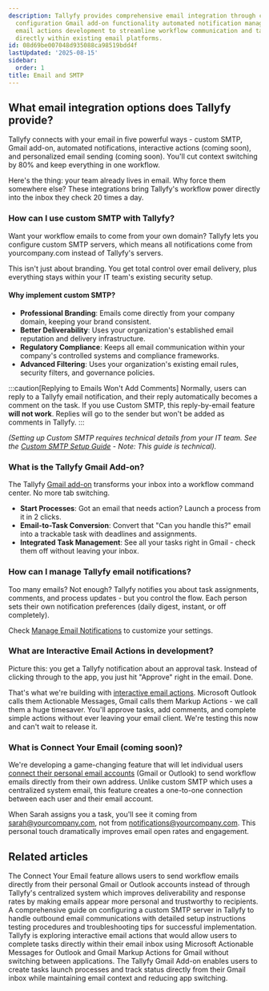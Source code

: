 ```yaml
---
description: Tallyfy provides comprehensive email integration through custom SMTP
  configuration Gmail add-on functionality automated notification management and interactive
  email actions development to streamline workflow communication and task management
  directly within existing email platforms.
id: 08d69be007048d935088ca98519bdd4f
lastUpdated: '2025-08-15'
sidebar:
  order: 1
title: Email and SMTP
---
```


## What email integration options does Tallyfy provide?

Tallyfy connects with your email in five powerful ways - custom SMTP, Gmail add-on, automated notifications, interactive actions (coming soon), and personalized email sending (coming soon). You'll cut context switching by 80% and keep everything in one workflow.

Here's the thing: your team already lives in email. Why force them somewhere else? These integrations bring Tallyfy's workflow power directly into the inbox they check 20 times a day.

### How can I use custom SMTP with Tallyfy?

Want your workflow emails to come from your own domain? Tallyfy lets you configure custom SMTP servers, which means all notifications come from yourcompany.com instead of Tallyfy's servers.

This isn't just about branding. You get total control over email delivery, plus everything stays within your IT team's existing security setup.

#### Why implement custom SMTP?
- **Professional Branding**: Emails come directly from your company domain, keeping your brand consistent.
- **Better Deliverability**: Uses your organization's established email reputation and delivery infrastructure.
- **Regulatory Compliance**: Keeps all email communication within your company's controlled systems and compliance frameworks.
- **Advanced Filtering**: Uses your organization's existing email rules, security filters, and governance policies.

:::caution[Replying to Emails Won't Add Comments]
Normally, users can reply to a Tallyfy email notification, and their reply automatically becomes a comment on the task. If you use Custom SMTP, this reply-by-email feature **will not work**. Replies will go to the sender but won't be added as comments in Tallyfy.
:::

*(Setting up Custom SMTP requires technical details from your IT team. See the [Custom SMTP Setup Guide](/products/pro/integrations/email/how-to-set-up-custom-smtp-in-tallyfy/) - Note: This guide is technical).* 

### What is the Tallyfy Gmail Add-on?

The Tallyfy [Gmail add-on](/products/pro/integrations/email/how-can-i-manage-my-tasks-with-tallyfys-gmail-add-on/) transforms your inbox into a workflow command center. No more tab switching.

- **Start Processes**: Got an email that needs action? Launch a process from it in 2 clicks.
- **Email-to-Task Conversion**: Convert that "Can you handle this?" email into a trackable task with deadlines and assignments.
- **Integrated Task Management**: See all your tasks right in Gmail - check them off without leaving your inbox.

### How can I manage Tallyfy email notifications?

Too many emails? Not enough? Tallyfy notifies you about task assignments, comments, and process updates - but you control the flow. Each person sets their own notification preferences (daily digest, instant, or off completely).

Check [Manage Email Notifications](/products/pro/settings/personal-settings/how-can-i-manage-email-notifications-in-tallyfy/) to customize your settings.

### What are Interactive Email Actions in development?

Picture this: you get a Tallyfy notification about an approval task. Instead of clicking through to the app, you just hit "Approve" right in the email. Done.

That's what we're building with [interactive email actions](/products/pro/integrations/interactive-email-actions/). Microsoft Outlook calls them Actionable Messages, Gmail calls them Markup Actions - we call them a huge timesaver. You'll approve tasks, add comments, and complete simple actions without ever leaving your email client. We're testing this now and can't wait to release it.

### What is Connect Your Email (coming soon)?

We're developing a game-changing feature that will let individual users [connect their personal email accounts](/products/pro/integrations/email/connect-your-email/) (Gmail or Outlook) to send workflow emails directly from their own address. Unlike custom SMTP which uses a centralized system email, this feature creates a one-to-one connection between each user and their email account.

When Sarah assigns you a task, you'll see it coming from sarah@yourcompany.com, not from notifications@yourcompany.com. This personal touch dramatically improves email open rates and engagement.


<PageTree />


## Related articles
<CardGrid>
<LinkTitleCard header="<b>Email > Connect your email</b>" href="/products/pro/integrations/email/connect-your-email/" > The Connect Your Email feature allows users to send workflow emails directly from their personal Gmail or Outlook accounts instead of through Tallyfy's centralized system which improves deliverability and response rates by making emails appear more personal and trustworthy to recipients. </LinkTitleCard>
<LinkTitleCard header="<b>Email > Set up custom SMTP sending</b>" href="/products/pro/integrations/email/how-to-set-up-custom-smtp-in-tallyfy/" > A comprehensive guide on configuring a custom SMTP server in Tallyfy to handle outbound email communications with detailed setup instructions testing procedures and troubleshooting tips for successful implementation. </LinkTitleCard>
<LinkTitleCard header="<b>Integrations > Actions within emails</b>" href="/products/pro/integrations/interactive-email-actions/" > Tallyfy is exploring interactive email actions that would allow users to complete tasks directly within their email inbox using Microsoft Actionable Messages for Outlook and Gmail Markup Actions for Gmail without switching between applications. </LinkTitleCard>
<LinkTitleCard header="<b>Email > Gmail add-on</b>" href="/products/pro/integrations/email/how-can-i-manage-my-tasks-with-tallyfys-gmail-add-on/" > The Tallyfy Gmail Add-on enables users to create tasks launch processes and track status directly from their Gmail inbox while maintaining email context and reducing app switching. </LinkTitleCard>
</CardGrid>